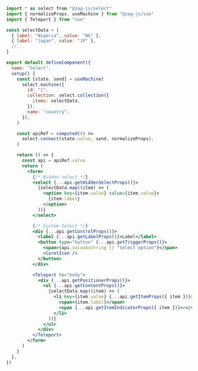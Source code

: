 ```jsx
import * as select from "@zag-js/select"
import { normalizeProps, useMachine } from "@zag-js/vue"
import { Teleport } from "vue"

const selectData = [
  { label: "Nigeria", value: "NG" },
  { label: "Japan", value: "JP" },
  //...
]

export default defineComponent({
  name: "Select",
  setup() {
    const [state, send] = useMachine(
      select.machine({
        id: "1",
        collection: select.collection({
          items: selectData,
        }),
        name: "country",
      }),
    )

    const apiRef = computed(() =>
      select.connect(state.value, send, normalizeProps),
    )

    return () => {
      const api = apiRef.value
      return (
        <form>
          {/* Hidden select */}
          <select {...api.getHiddenSelectProps()}>
            {selectData.map((item) => (
              <option key={item.value} value={item.value}>
                {item.label}
              </option>
            ))}
          </select>

          {/* Custom Select */}
          <div {...api.getControlProps()}>
            <label {...api.getLabelProps()}>Label</label>
            <button type="button" {...api.getTriggerProps()}>
              <span>{api.valueAsString || "Select option"}</span>
              <CaretIcon />
            </button>
          </div>

          <Teleport to="body">
            <div {...api.getPositionerProps()}>
              <ul {...api.getContentProps()}>
                {selectData.map((item) => (
                  <li key={item.value} {...api.getItemProps({ item })}>
                    <span>{item.label}</span>
                    <span {...api.getItemIndicatorProps({ item })}>✓</span>
                  </li>
                ))}
              </ul>
            </div>
          </Teleport>
        </form>
      )
    }
  },
})
```
